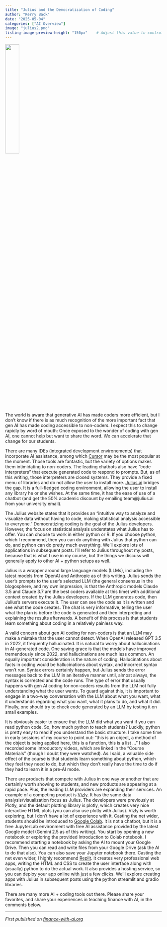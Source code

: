 ```yaml
---
title: "Julius and the Democratization of Coding"
author: "Kerry Back"
date: "2025-05-04"
categories: ["AI Overview"]
image: "julius2.png"
listing-image-preview-height: "150px"    # Adjust this value to control thumbnail size
---
```


![](julius2.pngg){width=30% fig-align="center"}

The world is aware that generative AI has made coders more efficient, but I don't know if there is as much recognition of the more important fact that gen AI has made coding accessible to non-coders. I expect this to change rapidly by word of mouth: Once exposed to the wonder of coding with gen AI, one cannot help but want to share the word.  We can accelerate that change for our students.

There are many IDEs (integrated development environements) that incorporate AI assistance, among which [Cursor](https://www.cursor.com/en) may be the most popular at the moment.  Those tools are fantastic, but the variety of options makes them intimidating to non-coders.  The leading chatbots also have "code interpreters" that execute generated code to respond to prompts.  But, as of this writing, those interpreters are closed systems.  They provide a fixed menu of libraries and do not allow the user to install more.  [Julius.ai](https://julius.ai) bridges the gap.  It is a full-fledged coding environment, allowing the user to install any library he or she wishes.  At the same time, it has the ease of use of a chatbot (and get the 50% academic discount by emailing team@julius.ai from your university email).

The Julius website states that it provides an "intuitive way to analyze and visualize data without having to code, making statistical analysis accessible to everyone."  Democratizing coding is the  goal of the Julius developers.  However, the focus on statistical analysis understates what Julius has to offer.  You can choose to work in either python or R.  If you choose python, which I recommend, then you can do anything with Julius that python can do, and python can do pretty much everything.  We'll explore lots of applications in subsequent posts.  I'll refer to Julius throughout my posts, because that is what I use in my course, but the things we discuss will generally apply to other AI + python setups as well.

Julius is a wrapper around large language models (LLMs), including the latest models from OpenAI and Anthropic as of this writing.  Julius sends the user's prompts to the user's selected LLM (the general consensus in the blogosphere, and my own impression, is that the Anthropic models Claude 3.5 and Claude 3.7 are the best coders available at this time) with additional context created by the Julius developers.  If the LLM generates code, then Julius's servers execute it.   The user can see the code as it is written and see what the code creates.  The chat is very informative, telling the user what the plan is before the code is generated and then interpreting and explaining the results afterwards.  A benefit of this process is that students learn something about coding in a relatively painless way.  

A valid concern about gen AI coding for non-coders is that an LLM may make a mistake that the user cannot detect.  When OpenAI released GPT 3.5 in 2022, it frequently hallucinated.  It is natural to worry about hallucinations in AI-generated code.  One saving grace is that the models have improved tremendously since 2022, and hallucinations are much less common.   An equally important consideration is the nature of coding.  Hallucinations about facts in coding would be hallucinations about syntax, and incorrect syntax won't run.  Syntax errors certainly happen, but Julius sends the error messages back to the LLM in an iterative manner until, almost always, the syntax is corrected and the code runs.  The type of error that usually happens with gen AI coding for non-coders results from the LLM not fully understanding what the user wants.  To guard against this, it is important to engage in a two-way conversation with the LLM about what you want, what it understands regarding what you want, what it plans to do, and what it did.  Finally, one should try to check code generated by an LLM by testing it on small examples.  

It is obviously easier to ensure that the LLM did what you want if you can read python code.  So, how much python to teach students?  Luckily, python is pretty easy to read if you understand the basic structure.  I take some time in early sessions of my course to point out: "this is an object, a method of the object is being applied here, this is a function, this is a list ..."  I also recorded some introductory videos, which are linked in the "Course Materials" (though I doubt they were watched).  As I said, a valuable side effect of the course is that students learn something about python, which they feel they need to do, but which they don't really have the time to do if they had to learn it in a pre-AI mode.

There are products that compete with Julius in one way or another that are certainly worth showing to students, and new products are appearing at a rapid pace.  Plus, the leading LLM providers are expanding their services.  An example of a competing product is [Vizly](https://vizly.fyi/).  It has the same data analysis/visualization focus as Julius.  The developers were previously at Plotly, and the default plotting library is plotly, which creates very nice interactive HTML plots (you can also use plotly with Julius).  Vizly is worth exploring, but I don't have a lot of experience with it.  Casting the net wider, students should be introduced to [Google Colab](https://colab.research.google.com/).  It is not a chatbot, but it is a free JupyterLab environment with free AI assistance provided by the latest Google model (Gemini 2.5 as of this writing).  You start by opening a new notebook or exploring the provided Introduction to Colab notebook.  I recommend starting a notebook by asking the AI to mount your Google Drive.  Then you can read and write files from your Google Drive (ask the AI to do that also).  You can also save your Jupyter notebook there.  Casting the net even wider, I highly recommend [Replit](https://replit.com/~).  It creates very professional web apps, writing the HTML and CSS to create the user interface along with (usually) python to do the actual work.  It also provides a hosting service, so you can deploy your app online with just a few clicks.  We'll explore creating apps with Julius in subsequent posts using the python streamlit and gradio libraries.

There are many more AI + coding tools out there.   Please share your favorites, and share your experiences in teaching finance with AI, in the comments below.

---

*First published on [finance-with-ai.org](https://finance-with-ai.org)* 